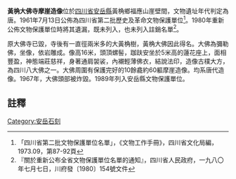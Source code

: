 {{msg:四川省文物保護單位
|名稱 = [[華嚴洞摩崖造像|華嚴洞]]、大佛寺、[[圓覺洞摩崖造像|圓覺洞摩崖造像]]
|編號 = 7
|圖片 = 
|級別 = S02
|分類 = 
|時代 = [[唐代|唐代]]、[[宋代|宋代]]
|地点 = [[四川省|四川省]][[安岳縣|安岳縣]]
|坐標 =
|登錄 = 1961年7月13日
}}
'''黃桷大佛寺摩崖造像'''位於[[四川省|四川省]][[安岳縣|安岳縣]]黃桷鄉福應山崖壁間，文物遺址年代判定為唐。1961年7月13日公佈為四川省第二批歷史及革命文物保護單位<ref>「四川省第二批文物保護單位名單」，《文物工作手冊》，四川省文化局編，1973.09，第87-92頁</ref>。1980年重新公佈文物保護單位時將其遺漏，既未列入，也未列入註銷名單<ref>『關於重新公布全省文物保護單位名單的通知』，四川省人民政府，一九八〇年七月七日，川府發〔1980〕154號文件</ref>。

原大佛寺已毀，寺後有一直徑兩米多的大黃桷樹，黃桷大佛因此得名。大佛為彌勒佛，坐像，依岩雕成。像高16米，頭頂螺髻，跏趺安坐於5米高的蓮花座上，面相豐盈，神態端莊慈祥，身著通肩袈裟，內襯輕薄佛衣，結說法印，造像古樸大方，為四川八大佛之一。大佛周圍有保護完好的10餘龕約60軀摩崖造像。均系唐代造像。1967年，大佛頭部被炸毀。1989年列入安岳縣文物保護單位。

==註釋==
{{reflist}}
[[Category:安岳石刻|Category:安岳石刻]]